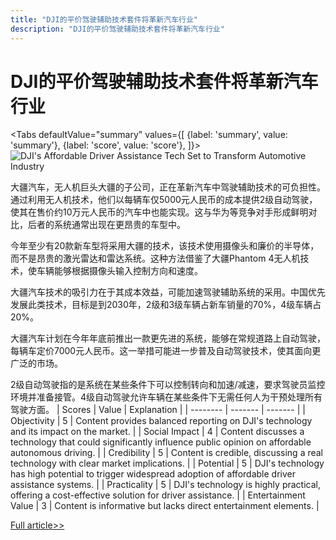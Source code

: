 ```yaml
---
title: "DJI的平价驾驶辅助技术套件将革新汽车行业"
description: "DJI的平价驾驶辅助技术套件将革新汽车行业"
---
```



# DJI的平价驾驶辅助技术套件将革新汽车行业


<Tabs
	defaultValue="summary"
	values={[
	{label: 'summary', value: 'summary'},
	{label: 'score', value: 'score'},
]}>
<TabItem value="summary">
<img
  src="https://image.informedainews.com/2024/06/06/Te-9yK-1717675972-0.jpg"
  alt="DJI's Affordable Driver Assistance Tech Set to Transform Automotive Industry"
/>



大疆汽车，无人机巨头大疆的子公司，正在革新汽车中驾驶辅助技术的可负担性。通过利用无人机技术，他们以每辆车仅5000元人民币的成本提供2级自动驾驶，使其在售价约10万元人民币的汽车中也能实现。这与华为等竞争对手形成鲜明对比，后者的系统通常出现在更昂贵的车型中。

今年至少有20款新车型将采用大疆的技术，该技术使用摄像头和廉价的半导体，而不是昂贵的激光雷达和雷达系统。这种方法借鉴了大疆Phantom 4无人机技术，使车辆能够根据摄像头输入控制方向和速度。

大疆汽车技术的吸引力在于其成本效益，可能加速驾驶辅助系统的采用。中国优先发展此类技术，目标是到2030年，2级和3级车辆占新车销量的70%，4级车辆占20%。

大疆汽车计划在今年年底前推出一款更先进的系统，能够在常规道路上自动驾驶，每辆车定价7000元人民币。这一举措可能进一步普及自动驾驶技术，使其面向更广泛的市场。

2级自动驾驶指的是系统在某些条件下可以控制转向和加速/减速，要求驾驶员监控环境并准备接管。4级自动驾驶允许车辆在某些条件下无需任何人为干预处理所有驾驶方面。
</TabItem>
<TabItem value="score">
	| Scores     | Value   | Explanation |
	| -------- | ------- | ------- |
	| Objectivity  | 5    | Content provides balanced reporting on DJI's technology and its impact on the market.    |
	| Social Impact | 4     | Content discusses a technology that could significantly influence public opinion on affordable autonomous driving.    |
	| Credibility    | 5    | Content is credible, discussing a real technology with clear market implications.    |
	| Potential    | 5    | DJI's technology has high potential to trigger widespread adoption of affordable driver assistance systems.    |
	| Practicality    | 5    | DJI's technology is highly practical, offering a cost-effective solution for driver assistance.    |
	| Entertainment Value    | 3    | Content is informative but lacks direct entertainment elements.    |
</TabItem>
</Tabs>

[Full article>>](https://asia.nikkei.com/Business/Automobiles/DJI-drone-tech-helps-Chinese-carmakers-offer-affordable-driver-assist)
